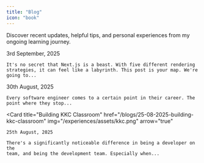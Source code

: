 ```yaml
---
title: "Blog"
icon: "book"
---
```


Discover recent updates, helpful tips, and personal experiences from my ongoing learning journey.

<Columns cols={2}>
  <Card
    title="Server Rendering: Vite vs Next JS"
    href="/blogs/03-09-2025-server-rendering-vite-vs-nextjs"
    img="/blogs/03-09-2025-hero.png"
    arrow="true"
  >
    3rd September, 2025

    It's no secret that Next.js is a beast. With five different rendering strategies, it can feel like a labyrinth. This post is your map. We're going to...

  </Card>
  <Card
    title="Beating Gemini"
    href="/blogs/30-08-2025-beating-gemini"
    img="/blogs/30-08-2025-hero.png"
    arrow="true"
  >
    30th August, 2025

    Every software engineer comes to a certain point in their career. The point where they stop...

  </Card>

  <Card
    title="Building KKC Classroom"
    href="/blogs/25-08-2025-building-kkc-classroom"
    img="/experiences/assets/kkc.png"
    arrow="true"
  >
    25th August, 2025

    There's a significantly noticeable difference in being a developer on the
    team, and being the development team. Especially when...

  </Card>
</Columns>

